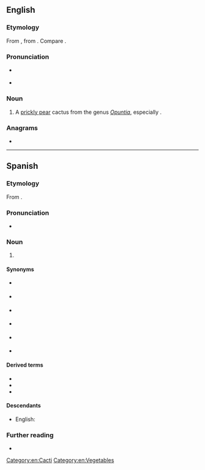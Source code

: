 ==English==

===Etymology===
From {{bor|en|es|nopal}}, from {{der|es|nah|nopalli||Opuntia cactus}}. Compare {{m|en|nopales}}.

===Pronunciation===
* {{a|GA}} {{IPA|/noʊˈpɑl/|lang=en}}
* {{a|UK}} {{IPA|/ˈnəʊpəl/|lang=en}}

===Noun===
{{en-noun|s|nopal}}

# A [[prickly pear]] cactus from the genus ''[[Opuntia]]'', especially {{taxlink|Opuntia cochinellifera|species|noshow=1}}.

===Anagrams===
* {{anagrams|en|Plano|Polan|onlap|plano-}}

[[Category:en:Cacti]]
[[Category:en:Vegetables]]

----

==Spanish==
{{wikipedia|lang=es}}

===Etymology===
From {{bor|es|nci|nohpalli}}.

===Pronunciation===
* {{es-IPA}}

===Noun===
{{es-noun|m}}

# {{l|en|nopal}} {{gloss|plant}}

====Synonyms====
{{top2}}
* {{l|es|chumbera}} {{gloss|plant}}
* {{l|es|higuera chumba}} {{gloss|plant}}
* {{l|es|higuera de Indias}} {{gloss|plant}}
{{mid2}}
* {{l|es|higuera de pala}} {{gloss|plant}}
* {{l|es|higuera de tuna}} {{gloss|plant}}
* {{l|es|tuna}} {{gloss|plant and fruit}}
{{bottom}}

====Derived terms====
* {{l|es|nopaleda}}
* {{l|es|nopalera}}
* {{l|es|nopalito}}

====Descendants====
* English: {{l|en|nopal}}

===Further reading===
* {{R:DRAE 2001}}

{{c|es|Cacti|Plants|Vegetables}}
